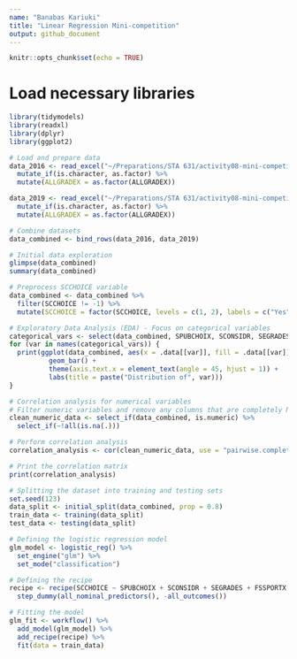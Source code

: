 ```yaml
---
name: "Banabas Kariuki"
title: "Linear Regression Mini-competition"
output: github_document
---
```


```r
knitr::opts_chunk$set(echo = TRUE)
```

# Load necessary libraries
```r
library(tidymodels)
library(readxl)
library(dplyr)
library(ggplot2)
```

```r
# Load and prepare data
data_2016 <- read_excel("~/Preparations/STA 631/activity08-mini-competition/activity08-mini-competition/competition-files/data/pfi-data.xlsx", sheet = "curated 2016") %>%
  mutate_if(is.character, as.factor) %>%
  mutate(ALLGRADEX = as.factor(ALLGRADEX))

data_2019 <- read_excel("~/Preparations/STA 631/activity08-mini-competition/activity08-mini-competition/competition-files/data/pfi-data.xlsx", sheet = "curated 2019") %>%
  mutate_if(is.character, as.factor) %>%
  mutate(ALLGRADEX = as.factor(ALLGRADEX))
```

```r
# Combine datasets
data_combined <- bind_rows(data_2016, data_2019)
```

```r
# Initial data exploration
glimpse(data_combined)
summary(data_combined)
```


```r
# Preprocess SCCHOICE variable
data_combined <- data_combined %>%
  filter(SCCHOICE != -1) %>%
  mutate(SCCHOICE = factor(SCCHOICE, levels = c(1, 2), labels = c("Yes", "No")))
```

```r
# Exploratory Data Analysis (EDA) - Focus on categorical variables
categorical_vars <- select(data_combined, SPUBCHOIX, SCONSIDR, SEGRADES, FSSPORTX, FSMTNG, FSPTMTNG, FSATCNFN, FHHOME, FHCAMT, FHPLACE)
for (var in names(categorical_vars)) {
  print(ggplot(data_combined, aes(x = .data[[var]], fill = .data[[var]])) + 
          geom_bar() + 
          theme(axis.text.x = element_text(angle = 45, hjust = 1)) +
          labs(title = paste("Distribution of", var)))
}
```

```r
# Correlation analysis for numerical variables
# Filter numeric variables and remove any columns that are completely NA
clean_numeric_data <- select_if(data_combined, is.numeric) %>%
  select_if(~!all(is.na(.)))
```


```r
# Perform correlation analysis
correlation_analysis <- cor(clean_numeric_data, use = "pairwise.complete.obs")

# Print the correlation matrix
print(correlation_analysis)
```

```r
# Splitting the dataset into training and testing sets
set.seed(123)
data_split <- initial_split(data_combined, prop = 0.8)
train_data <- training(data_split)
test_data <- testing(data_split)
```

```r
# Defining the logistic regression model
glm_model <- logistic_reg() %>% 
  set_engine("glm") %>%
  set_mode("classification")

# Defining the recipe 
recipe <- recipe(SCCHOICE ~ SPUBCHOIX + SCONSIDR + SEGRADES + FSSPORTX + FSMTNG + FSPTMTNG + FSATCNFN + FHHOME + FHCAMT + FHPLACE, data = train_data) %>%
  step_dummy(all_nominal_predictors(), -all_outcomes())

```


```r
# Fitting the model
glm_fit <- workflow() %>%
  add_model(glm_model) %>%
  add_recipe(recipe) %>%
  fit(data = train_data)
```



